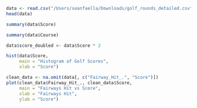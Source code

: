 ```r
data <- read.csv("/Users/seanfaella/Downloads/golf_rounds_detailed.csv")
head(data)
```
```r
summary(data$Score)
```
```r
summary(data$Course)
```
```r
data$score_doubled <- data$Score * 2
```
```r
hist(data$Score, 
     main = "Histogram of Golf Scores", 
     xlab = "Score")
```
```r
clean_data <- na.omit(data[, c("Fairway_Hit_.", "Score")])
plot(clean_data$Fairway_Hit_., clean_data$Score,
     main = "Fairways Hit vs Score",
     xlab = "Fairways Hit",
     ylab = "Score")
```
